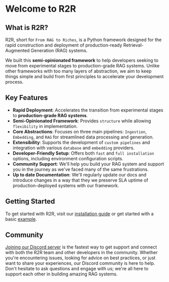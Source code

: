# Welcome to R2R

## What is R2R?

R2R, short for `From RAG to Riches`, is a Python framework designed for the rapid construction and deployment of production-ready Retrieval-Augmented Generation (RAG) systems.

We built this **semi-opinionated framework** to help developers seeking to move from experimental stages to production-grade RAG systems. Unlike other frameworks with too many layers of abstraction, we aim to keep things simple and build from first principles to accelerate your development process.

## Key Features

- **Rapid Deployment**: Accelerates the transition from experimental stages to **production-grade RAG systems**.
- **Semi-Opinionated Framework**: Provides `structure` while allowing `flexibility` in implementation.
- **Core Abstractions**: Focuses on three main pipelines: `Ingestion`, `Embedding`, and `RAG` for streamlined data processing and generation.
- **Extensibility**: Supports the development of `custom pipelines` and integration with various `database` and `embedding` providers.
- **Developer-Friendly Setup**: Offers both `fast` and `full installation` options, including environment configuration scripts.
- **Community Support**: We'll help you build your RAG system and support you in the journey as we've faced many of the same frustrations.
- **Up to date Documentation**: We'll regularly update our docs and introduce changes in a way that they we preserve SLA uptime of production-deployed systems with our framework.

## Getting Started

To get started with R2R, visit our [installation guide](/getting-started/installation) or get started with a basic [example](/getting-started/hello_rag).

## Community

[Joining our Discord server](https://discord.gg/p6KqD2kjtB) is the fastest way to get support and connect with both the R2R team and other developers in the community. Whether you're encountering issues, looking for advice on best practices, or just want to share your experiences, our Discord community is here to help. Don't hesitate to ask questions and engage with us; we're all here to support each other in building amazing RAG systems.
